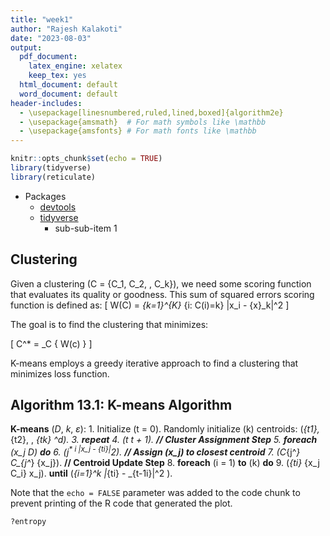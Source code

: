 ```yaml
---
title: "week1"
author: "Rajesh Kalakoti"
date: "2023-08-03"
output:
  pdf_document:
    latex_engine: xelatex
    keep_tex: yes
  html_document: default
  word_document: default
header-includes:
  - \usepackage[linesnumbered,ruled,lined,boxed]{algorithm2e}
  - \usepackage{amsmath}  # For math symbols like \mathbb
  - \usepackage{amsfonts} # For math fonts like \mathbb
---
```


```r
knitr::opts_chunk$set(echo = TRUE)
library(tidyverse)
library(reticulate)
```

* Packages
    + [devtools](https://www.r-project.org/nosvn/pandoc/devtools.html) 
    + [tidyverse](https://www.tidyverse.org/packages/) 
        - sub-sub-item 1



## Clustering

Given a clustering \(C = \{C_1, C_2, \ldots, C_k\}\), we need some scoring function that evaluates its quality or goodness. This sum of squared errors scoring function is defined as:
\[ W(C) = \frac{1}{2} \sum_{k=1}^{K} \sum_{i: C(i)=k} \|x_i - \bar{x}_k\|^2 \]

The goal is to find the clustering that minimizes:

\[ C^* = \arg \min_C \{ W(c) \} \]

K-means employs a greedy iterative approach to find a clustering that minimizes loss function. 


## Algorithm 13.1: K-means Algorithm
**K-means** (*D*, *k*, *ε*):
1. Initialize \(t = 0\). Randomly initialize \(k\) centroids: \(\mu_{t1},
\mu_{t2}, \ldots, \mu_{tk} \in \mathbb{R}^d\). 3. **repeat** 4.   \(t \leftarrow
t + 1\).
   **// Cluster Assignment Step**
5.   **foreach** \(x_j \in D\) **do** 6.     \(j^* \leftarrow \arg \min_i \|x_j
- \mu_{ti}\|^2\).
   **// Assign \(x_j\) to closest centroid**
7.     \(C_{j^*} \leftarrow C_{j^*} \cup \{x_j\}\).
   **// Centroid Update Step**
8.   **foreach** \(i = 1\) **to** \(k\) **do** 9.     \(\mu_{ti} \leftarrow
\frac{1}{|C_i|} \sum_{x_j \in C_i} x_j\).
     **until** \(\sum_{i=1}^k \|\mu_{ti} - \mu_{t-1i}\|^2 \leq \varepsilon\).



\begin{algorithm}
\LinesNumbered % Add line numbers to the algorithm
\caption{K-means Algorithm}
\KwData{$D, k, \varepsilon$}
\KwResult{Result $y$}

\textbf{K-means}($D, k, \varepsilon$) {
  
  $t \leftarrow 0$\;
  Randomly initialize $k$ centroids: $\mu_{1}^{t}, \mu_{2}^{t}, \ldots, \mu_{n}^{t} \in \mathbb{R}^d$\;
  \Repeat{termination condition}{
    $t \leftarrow t+1$\;
    /* Cluster assignment step */
    
    \For{$x_j \in D$}{
      $j^* \leftarrow \text{argmin}_i \{||x_j - \mu_{i}^t||^2 \}$\;
      /* assign $x_j$ to closest centroid */
      
      $C_{j^*} \leftarrow C_{j^*} \cup \{x_j\}$\;
    }
  }
  Perform additional steps\;
  \For{$i = 1$ to $n$}{
    Update $y \leftarrow y \times x$\;
  }
  \textbf{return} $y$\;
}
\end{algorithm}




Note that the `echo = FALSE` parameter was added to the code chunk to prevent printing of the R code that generated the plot.
```r
?entropy
```


```r

```


